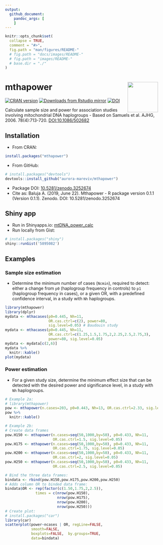 ```yaml
---
output: 
  github_document:
    pandoc_args: [
    ]
---
```


<!-- README.md is generated from README.Rmd. Please edit that file -->

```r
knitr::opts_chunk$set(
  collapse = TRUE,
  comment = "#>",
  fig.path = "man/figures/README-"
  # fig.path = "docs/images/README-"
  # fig.path = "images/README-"
  # base.dir = "./"
)
```

# mthapower  <img src="./man/figures/mthapower.png" align="right" width="100px" />

[![CRAN version](https://www.r-pkg.org/badges/version/mthapower)](https://cran.r-project.org/package=mthapower){target="blank"}
[![Downloads from Rstudio mirror](https://cranlogs.r-pkg.org/badges/grand-total/mthapower)](https://www.r-pkg.org/pkg/mthapower){target="blank"}
[![DOI](https://zenodo.org/badge/95907604.svg)](https://zenodo.org/badge/latestdoi/95907604){target="blank"}

Calculate sample size and power for association studies involving mitochondrial DNA haplogroups - Based on Samuels et al. AJHG, 2006. 78(4):713-720. [DOI:10.1086/502682](https://www.ncbi.nlm.nih.gov/pmc/PMC1424681){target="blank"}

## Installation

- From CRAN: 

```r
install.packages("mthapower")
```

- From GitHub:

```r
# install.packages("devtools")
devtools::install_github("aurora-mareviv/mthapower")
```

- Package DOI: [10.5281/zenodo.3252674](https://doi.org/10.5281/zenodo.3252674){target="blank"}
- Cite as: Baluja A. (2019, June 22). Mthapower - R package version 0.1.1 (Version 0.1.1). Zenodo. DOI: 10.5281/zenodo.3252674

## Shiny app

- Run in Shinyapps.io: [mtDNA_power_calc](https://aurora.shinyapps.io/mtDNA_power_calc/){target="blank"}
- Run locally from Gist: 

```r
# install.packages("shiny")
shiny::runGist('5895082')
```

## Examples

### Sample size estimation

- Determine the minimum number of cases (`Ncmin`), required to detect: either a change from `p0` (haplogroup frequency in controls) to `p1` (haplogroup frequency in cases), or a given OR, with a predefined confidence interval, in a study with `Nh` haplogroups.

```r
library(mthapower)
library(dplyr)
mydata <- mthacases(p0=0.445, Nh=11,
                    OR.cas.ctrl=c(2), power=80,
                    sig.level=0.05) # Baudouin study
mydata <- mthacases(p0=0.445, Nh=11,
                    OR.cas.ctrl=c(1.25,1.5,1.75,2,2.25,2.5,2.75,3),
                    power=80, sig.level=0.05)
mydata <- mydata[c(2,6)]
mydata %>%
  knitr::kable()
plot(mydata)
```

### Power estimation

- For a given study size, determine the minimum effect size that can be detected with the desired power and significance level, in a study with `Nh` haplogroups. 

```r
# Example 2a:
# library(mthapower)
pow <- mthapower(n.cases=203, p0=0.443, Nh=13, OR.cas.ctrl=2.33, sig.level=0.05)
pow %>%
  knitr::kable()
```

```r
# Example 2b:
# Create data frames
pow.H150 <- mthapower(n.cases=seq(50,1000,by=50), p0=0.433, Nh=11,
                      OR.cas.ctrl=1.5, sig.level=0.05)
pow.H175 <- mthapower(n.cases=seq(50,1000,by=50), p0=0.433, Nh=11,
                      OR.cas.ctrl=1.75, sig.level=0.05)
pow.H200 <- mthapower(n.cases=seq(50,1000,by=50), p0=0.433, Nh=11,
                      OR.cas.ctrl=2, sig.level=0.05)
pow.H250 <- mthapower(n.cases=seq(50,1000,by=50), p0=0.433, Nh=11,
                      OR.cas.ctrl=2.5, sig.level=0.05)

# Bind the three data frames:
bindata <- rbind(pow.H150,pow.H175,pow.H200,pow.H250)
# Adds column OR to binded data frame:
bindata$OR <- rep(factor(c(1.50,1.75,2,2.5)),
              times = c(nrow(pow.H150),
                        nrow(pow.H175),
                        nrow(pow.H200),
                        nrow(pow.H250)))
# Create plot:
# install.packages("car")
library(car)
scatterplot(power~ncases | OR, regLine=FALSE,
            smooth=FALSE,
            boxplots=FALSE,  by.groups=TRUE,
            data=bindata)
```
